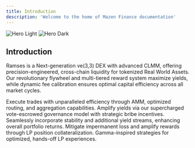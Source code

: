 ```yaml
---
title: Introduction
description: 'Welcome to the home of Mazen Finance documentation'
---
```


<img
  className="block dark:hidden"
  src="/images/mazen-hero-dark.svg"
  alt="Hero Light"
/>
<img
  className="hidden dark:block"
  src="/images/mazen-hero-dark.svg"
  alt="Hero Dark"
/>

## Introduction

Ramses is a Next-generation ve(3,3) DEX with advanced CLMM, offering precision-engineered, cross-chain liquidity for tokenized Real World Assets. Our revolutionary flywheel and multi-tiered reward system maximize yields, while dynamic fee calibration ensures optimal capital efficiency across all market cycles.

<CardGroup cols={2}>
  <Card
    title="Swaps"
    icon="palette"
    href="https://mintlify.com/docs/settings/global"
  >
    Execute trades with unparalleled efficiency through AMM, optimized routing, and aggregation capabilities.
  </Card>
    <Card
    title="Enhanced ve(3,3) Tokenomics"
    icon="code"
    href="https://mintlify.com/docs/api-playground/openapi"
  >
   Amplify yields via our supercharged vote-escrowed governance model with strategic bribe incentives.
  </Card>
  <Card
    title="Yield-Generating Stablecoin"
    icon="code"
    href="https://mintlify.com/docs/api-playground/openapi"
  >
   Seamlessly incorporate stability and additional yield streams, enhancing overall portfolio returns.
  </Card>
  <Card
    title="Leveraged Yield Farming"
    icon="screwdriver-wrench"
    href="https://mintlify.com/docs/components/accordion"
  >
  Mitigate impermanent loss and amplify rewards through LP position collateralization.
  </Card>
  <Card
    title="Automated Liquidity Management"
    icon="stars"
    href="https://mintlify.com/customers"
  >
   Gamma-inspired strategies for optimized, hands-off LP experiences.
  </Card>
</CardGroup>

